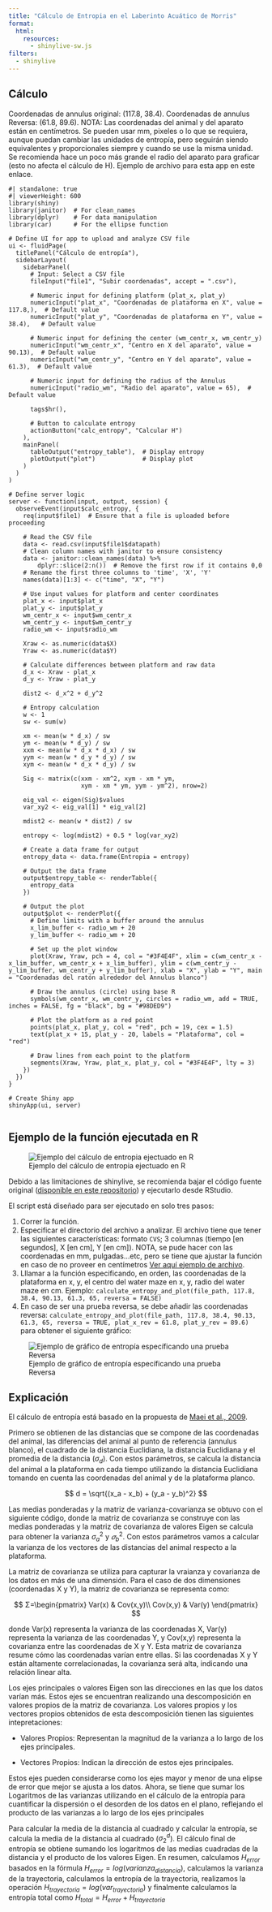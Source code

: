 ```yaml
---
title: "Cálculo de Entropia en el Laberinto Acuático de Morris"
format:
  html:
    resources: 
      - shinylive-sw.js
filters:
  - shinylive
---
```


## Cálculo {.unnumbered}

Coordenadas de annulus original: (117.8, 38.4).
Coordenadas de annulus Reversa: (61.8, 89.6).
NOTA: Las coordenadas del animal y del aparato están en centímetros. Se pueden usar mm, pixeles o lo que se requiera, aunque puedan cambiar las unidades de entropía, pero seguirán siendo equivalentes y proporcionales siempre y cuando se use la misma unidad. Se recomienda hace un poco más grande el radio del aparato para graficar (esto no afecta el cálculo de H). Ejemplo de archivo para esta app en este enlace.

```shinylive-r
#| standalone: true
#| viewerHeight: 600
library(shiny)
library(janitor)  # For clean_names
library(dplyr)    # For data manipulation
library(car)      # For the ellipse function

# Define UI for app to upload and analyze CSV file
ui <- fluidPage(
  titlePanel("Cálculo de entropía"),
  sidebarLayout(
    sidebarPanel(
      # Input: Select a CSV file
      fileInput("file1", "Subir coordenadas", accept = ".csv"),
      
      # Numeric input for defining platform (plat_x, plat_y)
      numericInput("plat_x", "Coordenadas de plataforma en X", value = 117.8,),  # Default value
      numericInput("plat_y", "Coordenadas de plataforma en Y", value = 38.4),   # Default value

      # Numeric input for defining the center (wm_centr_x, wm_centr_y)
      numericInput("wm_centr_x", "Centro en X del aparato", value = 90.13),  # Default value
      numericInput("wm_centr_y", "Centro en Y del aparato", value = 61.3),  # Default value
      
      # Numeric input for defining the radius of the Annulus
      numericInput("radio_wm", "Radio del aparato", value = 65),  # Default value
      
      tags$hr(),
      
      # Button to calculate entropy
      actionButton("calc_entropy", "Calcular H")
    ),
    mainPanel(
      tableOutput("entropy_table"),  # Display entropy
      plotOutput("plot")             # Display plot
    )
  )
)

# Define server logic
server <- function(input, output, session) {
  observeEvent(input$calc_entropy, {
    req(input$file1)  # Ensure that a file is uploaded before proceeding
    
    # Read the CSV file
    data <- read.csv(input$file1$datapath)
    # Clean column names with janitor to ensure consistency
    data <- janitor::clean_names(data) %>%
        dplyr::slice(2:n())  # Remove the first row if it contains 0,0
    # Rename the first three columns to 'time', 'X', 'Y'
    names(data)[1:3] <- c("time", "X", "Y")
    
    # Use input values for platform and center coordinates
    plat_x <- input$plat_x
    plat_y <- input$plat_y
    wm_centr_x <- input$wm_centr_x
    wm_centr_y <- input$wm_centr_y
    radio_wm <- input$radio_wm

    Xraw <- as.numeric(data$X)
    Yraw <- as.numeric(data$Y)

    # Calculate differences between platform and raw data
    d_x <- Xraw - plat_x
    d_y <- Yraw - plat_y

    dist2 <- d_x^2 + d_y^2

    # Entropy calculation
    w <- 1
    sw <- sum(w)

    xm <- mean(w * d_x) / sw
    ym <- mean(w * d_y) / sw
    xxm <- mean(w * d_x * d_x) / sw
    yym <- mean(w * d_y * d_y) / sw
    xym <- mean(w * d_x * d_y) / sw

    Sig <- matrix(c(xxm - xm^2, xym - xm * ym,
                    xym - xm * ym, yym - ym^2), nrow=2)

    eig_val <- eigen(Sig)$values
    var_xy2 <- eig_val[1] * eig_val[2]

    mdist2 <- mean(w * dist2) / sw

    entropy <- log(mdist2) + 0.5 * log(var_xy2)

    # Create a data frame for output
    entropy_data <- data.frame(Entropia = entropy)

    # Output the data frame
    output$entropy_table <- renderTable({
      entropy_data
    })

    # Output the plot
    output$plot <- renderPlot({
      # Define limits with a buffer around the annulus
      x_lim_buffer <- radio_wm + 20
      y_lim_buffer <- radio_wm + 20
      
      # Set up the plot window
      plot(Xraw, Yraw, pch = 4, col = "#3F4E4F", xlim = c(wm_centr_x - x_lim_buffer, wm_centr_x + x_lim_buffer), ylim = c(wm_centr_y - y_lim_buffer, wm_centr_y + y_lim_buffer), xlab = "X", ylab = "Y", main = "Coordenadas del ratón alrededor del Annulus blanco")
      
      # Draw the annulus (circle) using base R
      symbols(wm_centr_x, wm_centr_y, circles = radio_wm, add = TRUE, inches = FALSE, fg = "black", bg = "#98DED9")
      
      # Plot the platform as a red point
      points(plat_x, plat_y, col = "red", pch = 19, cex = 1.5)
      text(plat_x + 15, plat_y - 20, labels = "Plataforma", col = "red")
      
      # Draw lines from each point to the platform
      segments(Xraw, Yraw, plat_x, plat_y, col = "#3F4E4F", lty = 3)
    })
  })
}

# Create Shiny app
shinyApp(ui, server)


```

## Ejemplo de la función ejecutada en R {.unnumbered}

![Ejemplo del cálculo de entropia ejectuado en R](./figuras/fig-entropia-2.png)

Debido a las limitaciones de shinylive, se recomienda bajar el código fuente original ([disponible en este repositorio](https://github.com/santi-rios/UNAM-Tesis_Quarto)) y ejecutarlo desde RStudio.

El script está diseñado para ser ejecutado en solo tres pasos:

1. Correr la función.
2. Especificar el directorio del archivo a analizar. El archivo tiene que tener las siguientes características: formato `CVS`; 3 columnas (tiempo [en segundos], X [en cm], Y [en cm]). NOTA, se pude hacer con las coordenadas en mm, pulgadas...etc, pero se tiene que ajustar la función en caso de no proveer en centímetros [Ver aquí ejemplo de archivo](https://github.com/santi-rios/maestria_app_water_maze/blob/main/ejemplo_datos.csv).
3. Lllamar a la función especificando, en orden, las coordenadas de la plataforma en x, y, el centro del water maze en x, y, radio del water maze en cm. Ejemplo: `calculate_entropy_and_plot(file_path, 117.8, 38.4, 90.13, 61.3, 65, reversa = FALSE)`
4. En caso de ser una prueba reversa, se debe añadir las coordenadas reversa: `calculate_entropy_and_plot(file_path, 117.8, 38.4, 90.13, 61.3, 65, reversa = TRUE, plat_x_rev = 61.8, plat_y_rev = 89.6)` para obtener el siguiente gráfico:

![Ejemplo de gráfico de entropía específicando una prueba Reversa](./figuras/fig-entropia-1.png)

## Explicación {.unnumbered}

El cálculo de entropía está basado en la propuesta de [Maei et al., 2009](https://pubmed.ncbi.nlm.nih.gov/20057926/).


Primero se obtienen de las distancias que se compone de las coordenadas del animal, las diferencias del animal al punto de referencia (annulus blanco), el cuadrado de la distancia Euclidiana, la distancia Euclidiana y el promedia de la distancia ($σ_d$). Con estos parámetros, se calcula la distancia del animal a la plataforma en cada tiempo utilizando la distancia Euclidiana tomando en cuenta las coordenadas del animal y de la plataforma planco.


$$
d = \sqrt{(x_a - x_b) + (y_a - y_b)^2} 
$$ 


Las medias ponderadas y la matriz de varianza-covarianza se obtuvo con el siguiente código, donde la matriz de covarianza se construye con las medias ponderadas y la matriz de covarianza de valores Eigen se calcula para obtener la varianza $σ_a^2$ y $𝜎_b^2$. Con estos parámetros vamos a calcular la varianza de los vectores de las distancias del animal respecto a la plataforma.

La matriz de covarianza se utiliza para capturar la vraianza y covarianza de los datos en más de una dimensión. Para el caso de dos dimensiones (coordenadas X y Y), la matriz de covarianza se representa como:

$$
Σ=\begin{pmatrix}
Var(x) & Cov(x,y)\\
Cov(x,y) & Var(y) 
\end{pmatrix}
$$

donde Var(x) representa la varianza de las coordenadas X, Var(y) representa la varianza de las coordenadas Y, y Cov(x,y) representa la covarianza entre las coordenadas de X y Y. Esta matriz de covarianza resume cómo las coordenadas varían entre ellas. Si las coordenadas X y Y están altamente correlacionadas, la covarianza será alta, indicando una relación linear alta. 

Los ejes principales o valores Eigen son las direcciones en las que los datos varían más. Estos ejes se encuentran realizando una descomposición en valores propios de la matriz de covarianza. Los valores propios y los vectores propios obtenidos de esta descomposición tienen las siguientes intepretaciones:

- Valores Propios: Representan la magnitud de la varianza a lo largo de los ejes principales.

- Vectores Propios: Indican la dirección de estos ejes principales.

Estos ejes pueden considerarse como los ejes mayor y menor de una elipse de error que mejor se ajusta a los datos. Ahora, se tiene que sumar los Logaritmos de las varianzas utilizando en el cálculo de la entropía para cuantificar la dispersión o el desorden de los datos en el plano, reflejando el producto de las varianzas a lo largo de los ejes principales

Para calcular la media de la distancia al cuadrado y calcular la entropía, se calcula la media de la distancia al cuadrado ($σ_2^d$). El cálculo final de entropía se obtiene sumando los logaritmos de las medias cuadradas de la distancia y el producto de los valores Eigen. En resumen, calculamos $H_{error}$ basados en la fórmula $H_{error} = log(varianza_{distancia})$, calculamos la varianza de la trayectoria, calculamos la entropía de la trayectoria, realizamos la operación $H_{trayectoria} = log(var_{trayectoria})$ y finalmente calculamos la entropía total como $H_{total} = H_{error} + H_{trayectoria}$